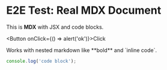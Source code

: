 # E2E Test: Real MDX Document


This is **MDX** with JSX and code blocks.

<Button onClick={() => alert('ok')}>Click</Button>

<Alert type="info">
  Works with nested markdown like **bold** and `inline code`.
</Alert>

```js
console.log('code block');
```
